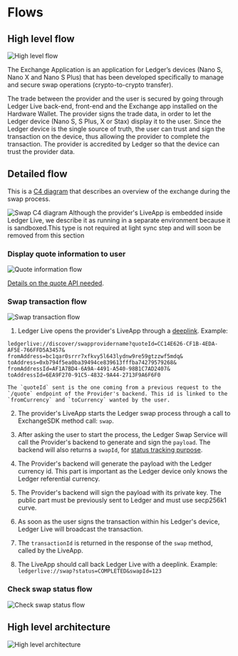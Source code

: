 
# Flows

## High level flow

![High level flow](/exchange/high-level-flow.png)

The Exchange Application is an application for Ledger’s devices (Nano S, Nano X and Nano S Plus) that has been developed specifically to manage and secure swap operations (crypto-to-crypto transfer).

The trade between the provider and the user is secured by going through Ledger Live back-end, front-end and the Exchange app installed on the Hardware Wallet. The provider signs the trade data, in order to let the Ledger device (Nano S, S Plus, X or Stax) display it to the user. Since the Ledger device is the single source of truth, the user can trust and sign the transaction on the device, thus allowing the provider to complete the transaction. The provider is accredited by Ledger so that the device can trust the provider data.

## Detailed flow
This is a [C4 diagram](https://c4model.com/) that describes an overview of the exchange during the swap process.

<Zoom>
    <img
      alt="Swap C4 diagram"
      src="/exchange/swap-light-C4.png"
    />
</Zoom>

<Callout type="info" emoji="👉">
    Although the provider's LiveApp is embedded inside Ledger Live, we describe it as running in a separate environment because it is sandboxed.This type is not required at light sync step and will soon be removed from this section
</Callout>

### Display quote information to user

<Zoom>
    <img
      alt="Quote information flow"
      src="/exchange/detailed-flow-1.png"
    />
</Zoom>

[Details on the quote API needed](./howto/providers-endpoints#post-quote).

### Swap transaction flow

<Zoom>
    <img
      alt="Swap transaction flow"
      src="/exchange/detailed-flow-2.png"
    />
</Zoom>

1. Ledger Live opens the provider's LiveApp through a [deeplink](https://github.com/LedgerHQ/ledger-live/wikiLLM:DeepLinking). Example:
```
ledgerlive://discover/swapprovidername?quoteId=CC14E626-CF1B-4EDA-AF5E-766FFD5A3457&
fromAddress=bc1qar0srrr7xfkvy5l643lydnw9re59gtzzwf5mdq&
toAddress=0xb794f5ea0ba39494ce839613fffba74279579268&
fromAddressId=AF1A7BD4-6A9A-4491-A540-98B1C7AD2407&
toAddressId=6EA9F270-91C5-4832-9A44-2713F9A6F6F0
```

    The `quoteId` sent is the one coming from a previous request to the `/quote` endpoint of the Provider's backend. This id is linked to the `fromCurrency` and `toCurrency` wanted by the user.

2. The provider's LiveApp starts the Ledger swap process through a call to ExchangeSDK method call: `swap`.

3. After asking the user to start the process, the Ledger Swap Service will call the Provider's backend to generate and sign the `payload`. The backend will also returns a `swapId`, for [status tracking purpose](#check-swap-status-flow).

4. The Provider's backend will generate the payload with the Ledger currency id. This part is important as the Ledger device only knows the Ledger referential currency.

5. The Provider's backend will sign the payload with its private key. The public part must be previously sent to Ledger and must use secp256k1 curve.

6. As soon as the user signs the transaction within his Ledger's device, Ledger Live will broadcast the transaction.

7. The `transactionId` is returned in the response of the `swap` method, called by the LiveApp.

8. The LiveApp should call back Ledger Live with a deeplink. Example: `ledgerlive://swap?status=COMPLETED&swapId=123`

### Check swap status flow

<Zoom>
    <img
      alt="Check swap status flow"
      src="/exchange/detailed-flow-3.png"
    />
</Zoom>

## High level architecture

<Zoom>
    <img
      alt="High level architecture"
      src="/exchange/high-level-architecture.png"
    />
</Zoom>

